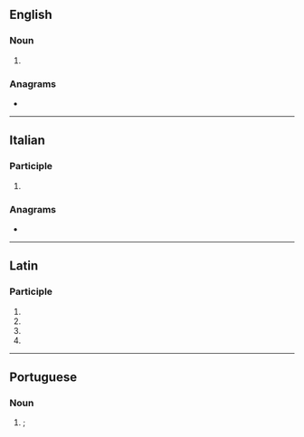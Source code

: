 {{also|arāti}}
==English==

===Noun===
{{en-noun}}

# {{alternative form of|en|aarti}}

===Anagrams===
* {{anagrams|en|a=aairt|Arita|Atari|Atira|Taira|aarti|atari|atria|raita|riata|taira|tarai|tiara}}

----

==Italian==

===Participle===
{{head|it|past participle form|g=m-p}}

# {{masculine plural of|it|arato}}

===Anagrams===
* {{anagrams|it|a=aairt|-iatra|irata|taira|tarai|tiara}}

----

==Latin==

===Participle===
{{la-part-form|arātī}}

# {{inflection of|la|arātus||nom|m|p}}
# {{inflection of|la|arātus||gen|m|s}}
# {{inflection of|la|arātus||gen|n|s}}
# {{inflection of|la|arātus||voc|m|p}}

----

==Portuguese==

===Noun===
{{pt-noun|m}}

# {{lb|pt|Hinduism}} {{l|en|arati}}; {{l|en|aarti}} {{gloss|prayer ritual involving candles}}